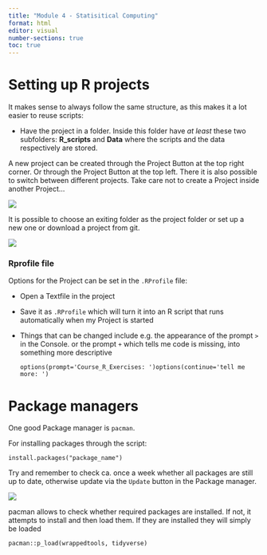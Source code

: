 ```yaml
---
title: "Module 4 - Statisitical Computing"
format: html
editor: visual
number-sections: true
toc: true
---
```


# Setting up R projects

It makes sense to always follow the same structure, as this makes it a lot easier to reuse scripts:

-   Have the project in a folder. Inside this folder have *at least* these two subfolders: **R_scripts** and **Data** where the scripts and the data respectively are stored.

A new project can be created through the Project Button at the top right corner. Or through the Project Button at the top left. There it is also possible to switch between different projects. Take care not to create a Project inside another Project...

![](images/clipboard-61778583.png)

It is possible to choose an exiting folder as the project folder or set up a new one or download a project from git.

![](images/clipboard-624743721.png)

### Rprofile file

Options for the Project can be set in the `.RProfile` file:

-   Open a Textfile in the project

-   Save it as `.RProfile` which will turn it into an R script that runs automatically when my Project is started

-   Things that can be changed include e.g. the appearance of the prompt `>` in the Console. or the prompt `+` which tells me code is missing, into something more descriptive

    `options(prompt='Course_R_Exercises: ')options(continue='tell me more: ')`

# Package managers

One good Package manager is `pacman`.

For installing packages through the script:

`install.packages("package_name")`

Try and remember to check ca. once a week whether all packages are still up to date, otherwise update via the `Update` button in the Package manager.

![](images/clipboard-3038655708.png)

pacman allows to check whether required packages are installed. If not, it attempts to install and then load them. If they are installed they will simply be loaded

`pacman::p_load(wrappedtools, tidyverse)`
